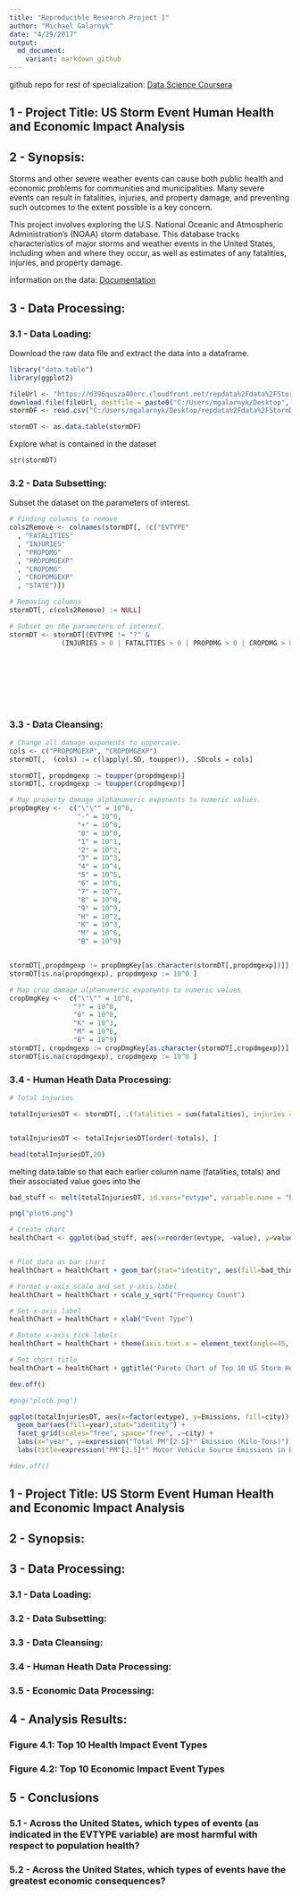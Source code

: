 ---
title: "Reproducible Research Project 1"
author: "Michael Galarnyk"
date: "4/29/2017"
output:
  md_document:
    variant: markdown_github
---

github repo for rest of specialization: [Data Science Coursera](https://github.com/mGalarnyk/datasciencecoursera)

## 1 - Project Title: US Storm Event Human Health and Economic Impact Analysis

## 2 - Synopsis:
Storms and other severe weather events can cause both public health and economic problems for communities and municipalities. Many severe events can result in fatalities, injuries, and property damage, and preventing such outcomes to the extent possible is a key concern.

This project involves exploring the U.S. National Oceanic and Atmospheric Administration's (NOAA) storm database. This database tracks characteristics of major storms and weather events in the United States, including when and where they occur, as well as estimates of any fatalities, injuries, and property damage.

information on the data: [Documentation](https://d396qusza40orc.cloudfront.net/repdata%2Fpeer2_doc%2Fpd01016005curr.pdf)

## 3 - Data Processing:

### 3.1 - Data Loading:
Download the raw data file and extract the data into a dataframe.

```{r}
library("data.table")
library(ggplot2)

fileUrl <- "https://d396qusza40orc.cloudfront.net/repdata%2Fdata%2FStormData.csv.bz2"
download.file(fileUrl, destfile = paste0("C:/Users/mgalarnyk/Desktop", '/repdata%2Fdata%2FStormData.csv.bz2'))
stormDF <- read.csv("C:/Users/mgalarnyk/Desktop/repdata%2Fdata%2FStormData.csv.bz2")

stormDT <- as.data.table(stormDF)
```

Explore what is contained in the dataset

```{r}
str(stormDT)
```

### 3.2 - Data Subsetting:
Subset the dataset on the parameters of interest.
```{r}

# Finding columns to remove
cols2Remove <- colnames(stormDT[, !c("EVTYPE"
  , "FATALITIES"
  , "INJURIES"
  , "PROPDMG"
  , "PROPDMGEXP"
  , "CROPDMG"
  , "CROPDMGEXP"
  , "STATE")])

# Removing columns
stormDT[, c(cols2Remove) := NULL]

# Subset on the parameters of interest.
stormDT <- stormDT[(EVTYPE != "?" & 
             (INJURIES > 0 | FATALITIES > 0 | PROPDMG > 0 | CROPDMG > 0)), c("EVTYPE"
                                                                            , "FATALITIES"
                                                                            , "INJURIES"
                                                                            , "PROPDMG"
                                                                            , "PROPDMGEXP"
                                                                            , "CROPDMG"
                                                                            , "CROPDMGEXP"
                                                                            , "STATE") ]
```

### 3.3 - Data Cleansing:

```{r}



# Change all damage exponents to uppercase.
cols <- c("PROPDMGEXP", "CROPDMGEXP")
stormDT[,  (cols) := c(lapply(.SD, toupper)), .SDcols = cols]

stormDT[, propdmgexp := toupper(propdmgexp)]
stormDT[, cropdmgexp := toupper(cropdmgexp)]

# Map property damage alphanumeric exponents to numeric values.
propDmgKey <-  c("\"\"" = 10^0,
                 "-" = 10^0, 
                 "+" = 10^0,
                 "0" = 10^0,
                 "1" = 10^1,
                 "2" = 10^2,
                 "3" = 10^3,
                 "4" = 10^4,
                 "5" = 10^5,
                 "6" = 10^6,
                 "7" = 10^7,
                 "8" = 10^8,
                 "9" = 10^9,
                 "H" = 10^2,
                 "K" = 10^3,
                 "M" = 10^6,
                 "B" = 10^9)


stormDT[,propdmgexp := propDmgKey[as.character(stormDT[,propdmgexp])]]
stormDT[is.na(propdmgexp), propdmgexp := 10^0 ]

# Map crop damage alphanumeric exponents to numeric values
cropDmgKey <-  c("\"\"" = 10^0,
                "?" = 10^0, 
                "0" = 10^0,
                "K" = 10^3,
                "M" = 10^6,
                "B" = 10^9)
stormDT[, cropdmgexp := cropDmgKey[as.character(stormDT[,cropdmgexp])] ]
stormDT[is.na(cropdmgexp), cropdmgexp := 10^0 ]
```

### 3.4 - Human Heath Data Processing:

```{r}
# Total injuries

totalInjuriesDT <- stormDT[, .(fatalities = sum(fatalities), injuries = sum(injuries), totals = sum(fatalities) + sum(injuries)), by = .(evtype)]


totalInjuriesDT <- totalInjuriesDT[order(-totals), ]

head(totalInjuriesDT,20)
```
melting data.table so that each earlier column name (fatalities, totals) and their associated value goes into the 

```{r}
bad_stuff <- melt(totalInjuriesDT, id.vars="evtype", variable.name = "bad_thing")

png("plot6.png")

# Create chart
healthChart <- ggplot(bad_stuff, aes(x=reorder(evtype, -value), y=value))


# Plot data as bar chart
healthChart = healthChart + geom_bar(stat="identity", aes(fill=bad_thing), position="dodge")

# Format y-axis scale and set y-axis label
healthChart = healthChart + scale_y_sqrt("Frequency Count") 

# Set x-axis label
healthChart = healthChart + xlab("Event Type") 

# Rotate x-axis tick labels 
healthChart = healthChart + theme(axis.text.x = element_text(angle=45, hjust=1))

# Set chart title
healthChart = healthChart + ggtitle("Pareto Chart of Top 10 US Storm Health Impacts")

dev.off()

```

```{r}
#png("plot6.png")

ggplot(totalInjuriesDT, aes(x=factor(evtype), y=Emissions, fill=city)) +
  geom_bar(aes(fill=year),stat="identity") +
  facet_grid(scales="free", space="free", .~city) +
  labs(x="year", y=expression("Total PM"[2.5]*" Emission (Kilo-Tons)")) + 
  labs(title=expression("PM"[2.5]*" Motor Vehicle Source Emissions in Baltimore & LA, 1999-2008"))

#dev.off()


```


## 1 - Project Title: US Storm Event Human Health and Economic Impact Analysis

## 2 - Synopsis:

## 3 - Data Processing:

### 3.1 - Data Loading:

### 3.2 - Data Subsetting:

### 3.3 - Data Cleansing:

### 3.4 - Human Heath Data Processing:

### 3.5 - Economic Data Processing:

## 4 - Analysis Results:

### Figure 4.1: Top 10 Health Impact Event Types

### Figure 4.2: Top 10 Economic Impact Event Types

## 5 - Conclusions

### 5.1 - Across the United States, which types of events (as indicated in the EVTYPE variable) are most harmful with respect to population health?

### 5.2 - Across the United States, which types of events have the greatest economic consequences?

